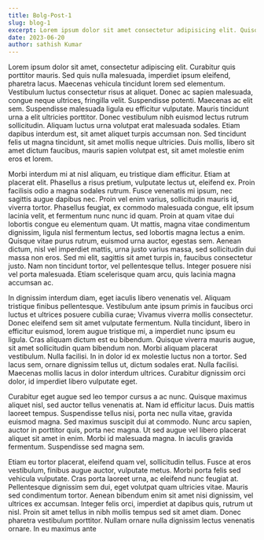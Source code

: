 ```yaml
---
title: Bolg-Post-1
slug: blog-1
excerpt: Lorem ipsum dolor sit amet consectetur adipisicing elit. Quisquam voluptate, quae, quod, voluptates quibusdam voluptatibus quidem voluptatum quos quia quas nesciunt. Quisquam, quae. Quisquam, quae. Quisquam, quae. Quisquam, quae.
date: 2023-06-20
author: sathish Kumar
---
```


Lorem ipsum dolor sit amet, consectetur adipiscing elit. Curabitur quis porttitor mauris. Sed quis nulla malesuada, imperdiet ipsum eleifend, pharetra lacus. Maecenas vehicula tincidunt lorem sed elementum. Vestibulum luctus consectetur risus at aliquet. Donec ac sapien malesuada, congue neque ultrices, fringilla velit. Suspendisse potenti. Maecenas ac elit sem. Suspendisse malesuada ligula eu efficitur vulputate. Mauris tincidunt urna a elit ultricies porttitor. Donec vestibulum nibh euismod lectus rutrum sollicitudin. Aliquam luctus urna volutpat erat malesuada sodales. Etiam dapibus interdum est, sit amet aliquet turpis accumsan non. Sed tincidunt felis ut magna tincidunt, sit amet mollis neque ultricies. Duis mollis, libero sit amet dictum faucibus, mauris sapien volutpat est, sit amet molestie enim eros et lorem.

Morbi interdum mi at nisl aliquam, eu tristique diam efficitur. Etiam at placerat elit. Phasellus a risus pretium, vulputate lectus ut, eleifend ex. Proin facilisis odio a magna sodales rutrum. Fusce venenatis mi ipsum, nec sagittis augue dapibus nec. Proin vel enim varius, sollicitudin mauris id, viverra tortor. Phasellus feugiat, ex commodo malesuada congue, elit ipsum lacinia velit, et fermentum nunc nunc id quam. Proin at quam vitae dui lobortis congue eu elementum quam. Ut mattis, magna vitae condimentum dignissim, ligula nisl fermentum lectus, sed lobortis magna lectus a enim. Quisque vitae purus rutrum, euismod urna auctor, egestas sem. Aenean dictum, nisl vel imperdiet mattis, urna justo varius massa, sed sollicitudin dui massa non eros. Sed mi elit, sagittis sit amet turpis in, faucibus consectetur justo. Nam non tincidunt tortor, vel pellentesque tellus. Integer posuere nisi vel porta malesuada. Etiam scelerisque quam arcu, quis lacinia magna accumsan ac.

In dignissim interdum diam, eget iaculis libero venenatis vel. Aliquam tristique finibus pellentesque. Vestibulum ante ipsum primis in faucibus orci luctus et ultrices posuere cubilia curae; Vivamus viverra mollis consectetur. Donec eleifend sem sit amet vulputate fermentum. Nulla tincidunt, libero in efficitur euismod, lorem augue tristique mi, a imperdiet nunc ipsum eu ligula. Cras aliquam dictum est eu bibendum. Quisque viverra mauris augue, sit amet sollicitudin quam bibendum non. Morbi aliquam placerat vestibulum. Nulla facilisi. In in dolor id ex molestie luctus non a tortor. Sed lacus sem, ornare dignissim tellus ut, dictum sodales erat. Nulla facilisi. Maecenas mollis lacus in dolor interdum ultrices. Curabitur dignissim orci dolor, id imperdiet libero vulputate eget.

Curabitur eget augue sed leo tempor cursus a ac nunc. Quisque maximus aliquet nisl, sed auctor tellus venenatis at. Nam id efficitur lacus. Duis mattis laoreet tempus. Suspendisse tellus nisi, porta nec nulla vitae, gravida euismod magna. Sed maximus suscipit dui at commodo. Nunc arcu sapien, auctor in porttitor quis, porta nec magna. Ut sed augue vel libero placerat aliquet sit amet in enim. Morbi id malesuada magna. In iaculis gravida fermentum. Suspendisse sed magna sem.

Etiam eu tortor placerat, eleifend quam vel, sollicitudin tellus. Fusce at eros vestibulum, finibus augue auctor, vulputate metus. Morbi porta felis sed vehicula vulputate. Cras porta laoreet urna, ac eleifend nunc feugiat at. Pellentesque dignissim sem dui, eget volutpat quam ultricies vitae. Mauris sed condimentum tortor. Aenean bibendum enim sit amet nisi dignissim, vel ultrices ex accumsan. Integer felis orci, imperdiet at dapibus quis, rutrum ut nisl. Proin sit amet tellus in nibh mollis tempus sed sit amet diam. Donec pharetra vestibulum porttitor. Nullam ornare nulla dignissim lectus venenatis ornare. In eu maximus ante